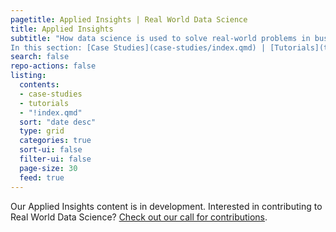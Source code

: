 ```yaml
---
pagetitle: Applied Insights | Real World Data Science
title: Applied Insights
subtitle: "How data science is used to solve real-world problems in business, public policy and beyond. 
In this section: [Case Studies](case-studies/index.qmd) | [Tutorials](tutorials/index.qmd)"
search: false
repo-actions: false
listing:
  contents: 
  - case-studies
  - tutorials
  - "!index.qmd"
  sort: "date desc"
  type: grid
  categories: true
  sort-ui: false
  filter-ui: false
  page-size: 30
  feed: true
---
```

Our Applied Insights content is in development. Interested in contributing to Real World Data Science? [Check out our call for contributions](/contributor-docs/call-for-contributions.qmd).
